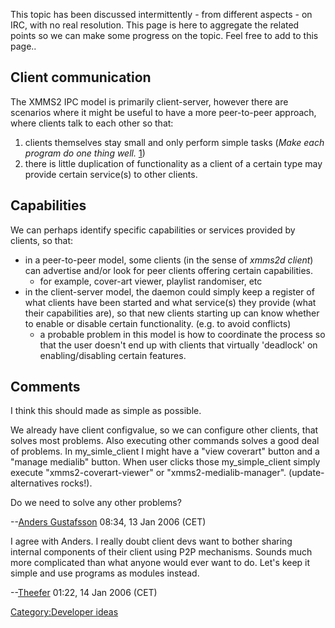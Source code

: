 {{Navbar}}

This topic has been discussed intermittently - from different aspects - on IRC, with no real resolution. This page is here to aggregate the related points so we can make some progress on the topic. Feel free to add to this page..

== Client communication ==

The XMMS2 IPC model is primarily client-server, however there are scenarios where it might be useful to have a more peer-to-peer approach, where clients talk to each other so that:

# clients themselves stay small and only perform simple tasks (''Make each program do one thing well.'' [http://www.faqs.org/docs/artu/ch01s06.html])
# there is little duplication of functionality as a client of a certain type may provide certain service(s) to other clients.

== Capabilities ==

We can perhaps identify specific capabilities or services provided by clients, so that:

* in a peer-to-peer model, some clients (in the sense of ''xmms2d client'') can advertise and/or look for peer clients offering certain capabilities.
** for example, cover-art viewer, playlist randomiser, etc
* in the client-server model, the daemon could simply keep a register of what clients have been started and what service(s) they provide (what their capabilities are), so that new clients starting up can know whether to enable or disable certain functionality. (e.g. to avoid conflicts)
** a probable problem in this model is how to coordinate the process so that the user doesn't end up with clients that virtually 'deadlock' on enabling/disabling certain features.

== Comments ==

I think this should made as simple as possible.

We already have client configvalue, so we can configure other clients, that solves most problems.
Also executing other commands solves a good deal of problems. In my_simle_client I might have a "view coverart" button and a "manage medialib" button. When user clicks those my_simple_client simply execute "xmms2-coverart-viewer" or "xmms2-medialib-manager". (update-alternatives rocks!).

Do we need to solve any other problems?

--[[User:Anders Gustafsson|Anders Gustafsson]] 08:34, 13 Jan 2006 (CET)

I agree with Anders.  I really doubt client devs want to bother sharing internal components of their client using P2P mechanisms.  Sounds much more complicated than what anyone would ever want to do.  Let's keep it simple and use programs as modules instead.

--[[User:Theefer|Theefer]] 01:22, 14 Jan 2006 (CET)

[[Category:Developer ideas]]